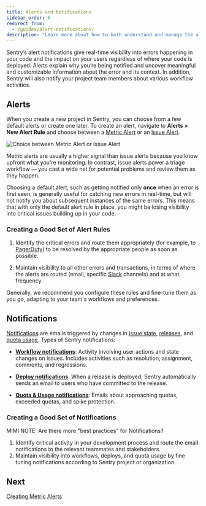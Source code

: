 ```yaml
---
title: Alerts and Notifications
sidebar_order: 6
redirect_from:
  - /guides/alert-notifications/
description: "Learn more about how to both understand and manage the alerts and notifications that give real-time visibility into errors happening in your code."
---
```


Sentry’s alert notifications give real-time visibility into errors happening in your code and the impact on your users regardless of where your code is deployed. Alerts explain why you’re being notified and uncover meaningful and customizable information about the error and its context. In addition, Sentry will also notify your project team members about various workflow activities.

## Alerts

When you create a new project in Sentry, you can choose from a few default alerts or create one later. To create an alert, navigate to **Alerts > New Alert Rule** and choose between a [Metric Alert](/product/sentry-basics/guides/alert-notifications/metric-alerts/) or an [Issue Alert](/product/sentry-basics/guides/alert-notifications/issue-alerts/).

![Choice between Metric Alert or Issue Alert](create-new-alert-rule.png)

Metric alerts are usually a higher signal than issue alerts because you know upfront what you're monitoring. In contrast, issue alerts power a triage workflow — you cast a wide net for potential problems and review them as they happen.

Choosing a default alert, such as getting notified only **once** when an error is first seen, is generally useful for catching new errors in real-time, but will not notify you about subsequent instances of the same errors. This means that with only the default alert rule in place, you might be losing visibility into critical issues building up in your code.

### Creating a Good Set of Alert Rules

1. Identify the critical errors and route them appropriately (for example, to [PagerDuty](/product/integrations/pagerduty/)) to be resolved by the appropriate people as soon as possible.

2. Maintain visibility to all other errors and transactions, in terms of where the alerts are routed (email, specific [Slack](/product/integrations/slack/) channels) and at what frequency.

Generally, we recommend you configure these rules and fine-tune them as you go, adapting to your team's workflows and preferences.

## Notifications

[Notifications](/product/sentry-basics/guides/alert-notifications/notifications/) are emails triggered by changes in [issue state](/product/alerts-notifications/notifications/#issue-states), [releases](/product/releases/), and [quota usage](/product/accounts/quotas/). Types of Sentry notifications:

- [**Workflow notifications**](/product/sentry-basics/guides/alert-notifications/notifications/#workflow-notifications): Activity involving user actions and state changes on issues. Includes activities such as resolution, assignment, comments, and regressions.

- [**Deploy notifications**](/product/sentry-basics/guides/alert-notifications/notifications/#deploy-notifications): When a release is deployed, Sentry automatically sends an email to users who have committed to the release.

- [**Quota & Usage notifications**](/product/accounts/quotas/): Emails about approaching quotas, exceeded quotas, and spike protection.

### Creating a Good Set of Notifications

MIMI NOTE: Are there more "best practices" for Notifications?

1. Identify critical activity in your development process and route the email notifications to the relevant teammates and stakeholders.
2. Maintain visibility into workflows, deploys, and quota usage by fine tuning notifications according to Sentry project or organization.

## Next

[Creating Metric Alerts](/product/sentry-basics/guides/alert-notifications/metric-alerts/)
